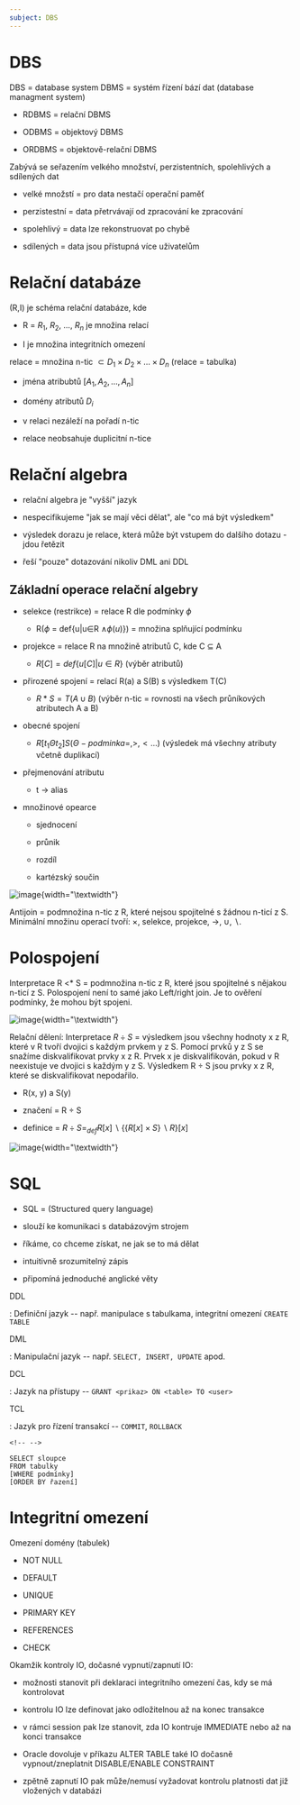 ```yaml
---
subject: DBS
---
```


# DBS

DBS = database system DBMS = systém řízení bází dat (database managment
system)

-   RDBMS = relační DBMS

-   ODBMS = objektový DBMS

-   ORDBMS = objektově-relační DBMS

Zabývá se seřazením velkého množství, perzistentních, spolehlivých a
sdílených dat

-   velké množstí = pro data nestačí operační paměť

-   perzistestní = data přetrvávají od zpracování ke zpracování

-   spolehlivý = data lze rekonstruovat po chybě

-   sdílených = data jsou přístupná více uživatelům

# Relační databáze

(R,I) je schéma relační databáze, kde

-   R = $R_1$, $R_2$, ..., $R_n$ je množina relací

-   I je množina integritních omezení

relace = množina n-tic $\subset D_1 \times D_2 \times \dots \times D_n$
(relace = tabulka)

-   jména atribubtů \[$A_1, A_2, \dots, A_n$\]

-   domény atributů $D_i$

-   v relaci nezáleží na pořadí n-tic

-   relace neobsahuje duplicitní n-tice

# Relační algebra

-   relační algebra je \"vyšší\" jazyk

-   nespecifikujeme \"jak se mají věci dělat\", ale \"co má být
    výsledkem\"

-   výsledek dorazu je relace, která může být vstupem do dalšího
    dotazu - jdou řetězit

-   řeší \"pouze\" dotazování nikoliv DML ani DDL

## Základní operace relační algebry

-   selekce (restrikce) = relace R dle podmínky $\phi$

    -   R($\phi$ = def{u$|$u$\in$R $\wedge \phi (u)$}) = množina
        splňující podmínku

-   projekce = relace R na množině atributů C, kde C $\subseteq$ A

    -   $R[C] = def \{u[C] | u \in R\}$ (výběr atributů)

-   přirozené spojení = relací R(a) a S(B) s výsledkem T(C)

    -   $R*S = T(A \cup B)$ (výběr n-tic = rovnosti na všech průníkových
        atributech A a B)

-   obecné spojení

    -   $R[t_1 \Theta t_2]S (\Theta - podminka =, >, <\dots)$ (výsledek
        má všechny atributy včetně duplikací)

-   přejmenování atributu

    -   t $\rightarrow$ alias

-   množinové opearce

    -   sjednocení

    -   průnik

    -   rozdíl

    -   kartézský součin

![image](./images/RaExample.png){width="\\textwidth"}

Antijoin = podmnožina n-tic z R, které nejsou spojitelné s žádnou n-ticí
z S. Minimální množinu operací tvoří: $\times$, selekce, projekce,
$\rightarrow$, $\cup$, $\backslash$.

# Polospojení

Interpretace R $<$\* S = podmnožina n-tic z R, které jsou spojitelné s
nějakou n-ticí z S. Polospojení není to samé jako Left/right join. Je to
ověření podmínky, že mohou být spojeni.

![image](./images/halfConnection.png){width="\\textwidth"}

Relační dělení: Interpretace $R \div S$ = výsledkem jsou všechny hodnoty
x z R, které v R tvoří dvojici s každým prvkem y z S. Pomocí prvků y z S
se snažíme diskvalifikovat prvky x z R. Prvek x je diskvalifikován,
pokud v R neexistuje ve dvojici s každým y z S. Výsledkem R $\div$ S
jsou prvky x z R, které se diskvalifikovat nepodařilo.

-   R(x, y) a S(y)

-   značení = R $\div$ S

-   definice =
    $R \div S =_{def} R[x] \backslash \{\{R[x] \times S\} \backslash R\}[x]$

![image](./images/division.png){width="\\textwidth"}

# SQL

-   SQL = (Structured query language)

-   slouží ke komunikaci s databázovým strojem

-   říkáme, co chceme získat, ne jak se to má dělat

-   intuitivně srozumitelný zápis

-   připomíná jednoduché anglické věty

DDL

:   Definiční jazyk -- např. manipulace s tabulkama, integritní omezení
    `CREATE TABLE`

DML

:   Manipulační jazyk -- např. `SELECT, INSERT, UPDATE` apod.

DCL

:   Jazyk na přístupy -- `GRANT <prikaz> ON <table> TO <user>`

TCL

:   Jazyk pro řízení transakcí -- `COMMIT`, `ROLLBACK`

```{=html}
<!-- -->
```
    SELECT sloupce
    FROM tabulky
    [WHERE podmínky]
    [ORDER BY řazení]

# Integritní omezení

Omezení domény (tabulek)

-   NOT NULL

-   DEFAULT

-   UNIQUE

-   PRIMARY KEY

-   REFERENCES

-   CHECK

Okamžik kontroly IO, dočasné vypnutí/zapnutí IO:

-   možnosti stanovit při deklaraci integritního omezení čas, kdy se má
    kontrolovat

-   kontrolu IO lze definovat jako odložitelnou až na konec transakce

-   v rámci session pak lze stanovit, zda IO kontruje IMMEDIATE nebo až
    na konci transakce

-   Oracle dovoluje v příkazu ALTER TABLE také IO dočasně
    vypnout/zneplatnit DISABLE/ENABLE CONSTRAINT

-   zpětně zapnutí IO pak může/nemusí vyžadovat kontrolu platnosti dat
    již vložených v databázi
